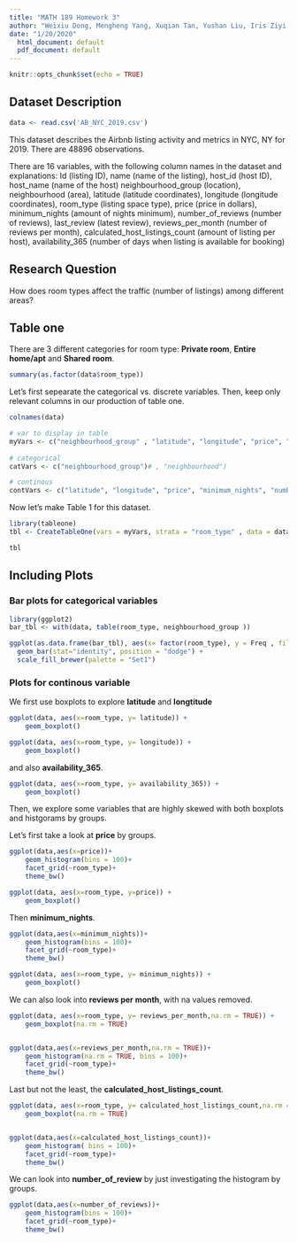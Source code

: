 ```yaml
---
title: "MATH 189 Homework 3"
author: "Weixiu Dong, Mengheng Yang, Xuqian Tan, Yushan Liu, Iris Ziyi Wang"
date: "1/20/2020"
  html_document: default
  pdf_document: default
---
```


```r
knitr::opts_chunk$set(echo = TRUE)
```

## Dataset Description
```r
data <- read.csv('AB_NYC_2019.csv')
```

This dataset describes the Airbnb listing activity and metrics in NYC, NY for 2019.
There are 48896 observations.
 
There are 16 variables, with the following column names in the dataset and
explanations:
Id (listing ID), name (name of the listing), host_id (host ID), host_name (name of the host) neighbourhood_group (location), neighbourhood (area), latitude (latitude coordinates), longitude (longitude coordinates), room_type (listing space type), price (price in dollars), minimum_nights
(amount of nights minimum), number_of_reviews (number of reviews), last_review (latest review), reviews_per_month (number of reviews per month), calculated_host_listings_count (amount of listing per host), availability_365 (number of days when listing is available for booking)

## Research Question
How does room types affect the traffic (number of listings) among different areas?

## Table one
There are 3 different categories for room type: **Private room**, **Entire home/apt** and  **Shared room**.    
```r
summary(as.factor(data$room_type))
```

Let's first sepearate the categorical vs. discrete variables. 
Then, keep only relevant columns in our production of table one.
```r
colnames(data)
```

```r
# var to display in table
myVars <- c("neighbourhood_group" , "latitude", "longitude", "price", "minimum_nights", "number_of_reviews", "reviews_per_month", "calculated_host_listings_count","availability_365")
    
# categorical
catVars <- c("neighbourhood_group")# , "neighbourhood")

# continous
contVars <- c("latitude", "longitude", "price", "minimum_nights", "number_of_reviews", "reviews_per_month", "calculated_host_listings_count","availability_365")


```

Now let's make Table 1 for this dataset.
```r
library(tableone)
tbl <- CreateTableOne(vars = myVars, strata = "room_type" , data = data)#, factorVars = catVars)

tbl
```

## Including Plots

### Bar plots for categorical variables

```r
library(ggplot2)
bar_tbl <- with(data, table(room_type, neighbourhood_group ))

ggplot(as.data.frame(bar_tbl), aes(x= factor(room_type), y = Freq , fill =neighbourhood_group)) +
  geom_bar(stat="identity", position = "dodge") + 
  scale_fill_brewer(palette = "Set1")
```

### Plots for continous variable

We first use boxplots to explore **latitude** and **longtitude**

```r
ggplot(data, aes(x=room_type, y= latitude)) + 
    geom_boxplot()
```


```r
ggplot(data, aes(x=room_type, y= longitude)) + 
    geom_boxplot()
```

and also **availability_365**.
```r
ggplot(data, aes(x=room_type, y= availability_365)) + 
    geom_boxplot()
```


Then, we explore some variables that are highly skewed with both boxplots and histgorams by groups.

Let's first take a look at **price** by groups.
```r
ggplot(data,aes(x=price))+
    geom_histogram(bins = 100)+
    facet_grid(~room_type)+
    theme_bw()

ggplot(data, aes(x=room_type, y=price)) + 
    geom_boxplot()

```

Then **minimum_nights**. 
```r

ggplot(data,aes(x=minimum_nights))+
    geom_histogram(bins = 100)+
    facet_grid(~room_type)+
    theme_bw()

ggplot(data, aes(x=room_type, y= minimum_nights)) + 
    geom_boxplot()

```

We can also look into **reviews per month**, with na values removed. 
```r
ggplot(data, aes(x=room_type, y= reviews_per_month,na.rm = TRUE)) + 
    geom_boxplot(na.rm = TRUE)


ggplot(data,aes(x=reviews_per_month,na.rm = TRUE))+
    geom_histogram(na.rm = TRUE, bins = 100)+
    facet_grid(~room_type)+
    theme_bw()
```

Last but not the least, the **calculated_host_listings_count**.

```r

ggplot(data, aes(x=room_type, y= calculated_host_listings_count,na.rm = TRUE)) + 
    geom_boxplot(na.rm = TRUE)


ggplot(data,aes(x=calculated_host_listings_count))+
    geom_histogram( bins = 100)+
    facet_grid(~room_type)+
    theme_bw()
```


We can look into **number_of_review** by just investigating the histogram by groups.
```r
ggplot(data,aes(x=number_of_reviews))+
    geom_histogram(bins = 100)+
    facet_grid(~room_type)+
    theme_bw()
```

